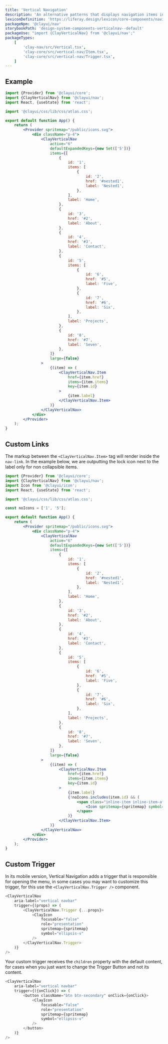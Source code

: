 ```yaml
---
title: 'Vertical Navigation'
description: 'An alternative patterns that displays navigation items in a vertical menu.'
lexiconDefinition: 'https://liferay.design/lexicon/core-components/navigation/vertical-nav/'
packageNpm: '@clayui/nav'
storybookPath: 'design-system-components-verticalnav--default'
packageUse: "import {ClayVerticalNav} from '@clayui/nav';"
packageTypes:
    [
        'clay-nav/src/Vertical.tsx',
        'clay-core/src/vertical-nav/Item.tsx',
        'clay-core/src/vertical-nav/Trigger.tsx',
    ]
---
```


## Example

```jsx preview
import {Provider} from '@clayui/core';
import {ClayVerticalNav} from '@clayui/nav';
import React, {useState} from 'react';

import '@clayui/css/lib/css/atlas.css';

export default function App() {
	return (
		<Provider spritemap="/public/icons.svg">
			<div className="p-4">
				<ClayVerticalNav
					active="6"
					defaultExpandedKeys={new Set(['5'])}
					items={[
						{
							id: '1',
							items: [
								{
									id: '2',
									href: '#nested1',
									label: 'Nested1',
								},
							],
							label: 'Home',
						},
						{
							id: '3',
							href: '#2',
							label: 'About',
						},
						{
							id: '4',
							href: '#3',
							label: 'Contact',
						},
						{
							id: '5',
							items: [
								{
									id: '6',
									href: '#5',
									label: 'Five',
								},
								{
									id: '7',
									href: '#6',
									label: 'Six',
								},
							],
							label: 'Projects',
						},
						{
							id: '8',
							href: '#7',
							label: 'Seven',
						},
					]}
					large={false}
				>
					{(item) => (
						<ClayVerticalNav.Item
							href={item.href}
							items={item.items}
							key={item.id}
						>
							{item.label}
						</ClayVerticalNav.Item>
					)}
				</ClayVerticalNav>
			</div>
		</Provider>
	);
}
```

## Custom Links

The markup between the `<ClayVerticalNav.Item>` tag will render inside the `nav-link`. In the example below, we are outputting the lock icon next to the label only for non collapsible items.

```jsx preview
import {Provider} from '@clayui/core';
import {ClayVerticalNav} from '@clayui/nav';
import Icon from '@clayui/icon';
import React, {useState} from 'react';

import '@clayui/css/lib/css/atlas.css';

const noIcons = ['1', '5'];

export default function App() {
	return (
		<Provider spritemap="/public/icons.svg">
			<div className="p-4">
				<ClayVerticalNav
					active="6"
					defaultExpandedKeys={new Set(['5'])}
					items={[
						{
							id: '1',
							items: [
								{
									id: '2',
									href: '#nested1',
									label: 'Nested1',
								},
							],
							label: 'Home',
						},
						{
							id: '3',
							href: '#2',
							label: 'About',
						},
						{
							id: '4',
							href: '#3',
							label: 'Contact',
						},
						{
							id: '5',
							items: [
								{
									id: '6',
									href: '#5',
									label: 'Five',
								},
								{
									id: '7',
									href: '#6',
									label: 'Six',
								},
							],
							label: 'Projects',
						},
						{
							id: '8',
							href: '#7',
							label: 'Seven',
						},
					]}
					large={false}
				>
					{(item) => (
						<ClayVerticalNav.Item
							href={item.href}
							items={item.items}
							key={item.id}
						>
							{item.label}
							{!noIcons.includes(item.id) && (
								<span class="inline-item inline-item-after">
									<Icon spritemap={spritemap} symbol="lock" />
								</span>
							)}
						</ClayVerticalNav.Item>
					)}
				</ClayVerticalNav>
			</div>
		</Provider>
	);
}
```

## Custom Trigger

In its mobile version, Vertical Navigation adds a trigger that is responsible for opening the menu, in some cases you may want to customize this trigger, for this use the `<ClayVerticalNav.Trigger />` component.

```js
<ClayVerticalNav
	aria-label="vertical navbar"
	trigger={(props) => (
		<ClayVerticalNav.Trigger {...props}>
			<ClayIcon
				focusable="false"
				role="presentation"
				spritemap={spritemap}
				symbol="ellipsis-v"
			/>
		</ClayVerticalNav.Trigger>
	)}
/>
```

Your custom trigger receives the `children` property with the default content, for cases when you just want to change the Trigger Button and not its content.

```js
<ClayVerticalNav
	aria-label="vertical navbar"
	trigger={({onClick}) => (
		<button className="btn btn-secondary" onClick={onClick}>
			<ClayIcon
				focusable="false"
				role="presentation"
				spritemap={spritemap}
				symbol="ellipsis-v"
			/>
		</button>
	)}
/>
```
